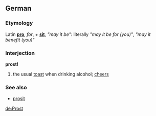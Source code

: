 ==German==
===Etymology===
Latin '''[[pro]]''', ''for'', + '''[[sit]]''', ''"may it be"'':  literally ''"may it be for (you)"'', ''"may it benefit (you)"''

===Interjection===
'''prost!'''

# the usual [[toast]] when drinking alcohol; [[cheers]]

===See also===
*[[prosit]]

[[de:Prost]]